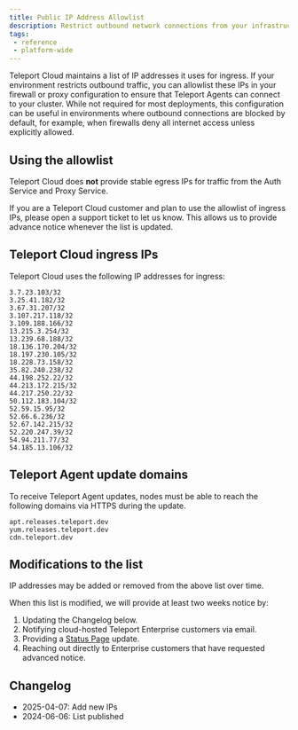 ```yaml
---
title: Public IP Address Allowlist
description: Restrict outbound network connections from your infrastructure to cloud-hosted Teleport Enterprise.
tags:
 - reference
 - platform-wide
---
```


Teleport Cloud maintains a list of IP addresses it uses for ingress. If your environment restricts outbound traffic,
you can allowlist these IPs in your firewall or proxy configuration to ensure that Teleport Agents can connect to your cluster.
While not required for most deployments, this configuration can be useful in environments where outbound
connections are blocked by default, for example, when firewalls deny all internet access unless explicitly allowed.

## Using the allowlist

Teleport Cloud does **not** provide stable egress IPs for traffic from the Auth
Service and Proxy Service. 

If you are a Teleport Cloud customer and plan to use the allowlist of ingress
IPs, please open a support ticket to let us know. This allows us to provide
advance notice whenever the list is updated.

## Teleport Cloud ingress IPs

Teleport Cloud uses the following IP addresses for ingress:

```
3.7.23.103/32
3.25.41.182/32
3.67.31.207/32
3.107.217.118/32
3.109.188.166/32
13.215.3.254/32
13.239.68.188/32
18.136.170.204/32
18.197.230.105/32
18.228.73.158/32
35.82.240.238/32
44.198.252.22/32
44.213.172.215/32
44.217.250.22/32
50.112.183.104/32
52.59.15.95/32
52.66.6.236/32
52.67.142.215/32
52.220.247.39/32
54.94.211.77/32
54.185.13.106/32
```

## Teleport Agent update domains

To receive Teleport Agent updates, nodes must be able to reach the
following domains via HTTPS during the update.

```
apt.releases.teleport.dev
yum.releases.teleport.dev
cdn.teleport.dev
```

## Modifications to the list

IP addresses may be added or removed from the above list over time.

When this list is modified, we will provide at least two weeks notice by:
1. Updating the Changelog below.
1. Notifying cloud-hosted Teleport Enterprise customers via email.
1. Providing a [Status Page](https://status.teleport.sh/) update.
1. Reaching out directly to Enterprise customers that have requested advanced notice.

## Changelog

- 2025-04-07: Add new IPs
- 2024-06-06: List published
